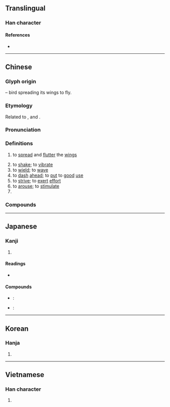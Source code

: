 {{character info/new}}
{{also|奋}}
==Translingual==

===Han character===
{{Han char|rn=37|rad=大|as=13|sn=16|four=40601|canj=KOGW|ids=⿱奞田}}

====References====
* {{Han ref|kx=0254.090|dkj=06012|dj=0515.350|hdz=10550.030|uh=596E|ud=22894|bh=BEC4|bd=48836}}

----

==Chinese==
{{zh-forms|s=奋}}

===Glyph origin===
{{Han etym}}
{{Han compound|奞|田|t1=bird|t2=field|ls=ic}} – bird spreading its wings to fly.

===Etymology===
Related to {{och-l|翂|appearance of birds flying slowly}}, {{och-l|𦐈|to fly, to soar}} and {{och-l|飛|to fly}}.

===Pronunciation===
{{zh-pron
|m=fèn
|c=fan5,fan3
|h=pfs=fun
|md=hóng
|mn=hùn
|w=2fen
|mc=y
|oc=y
|cat=v,pn
}}

===Definitions===
{{zh-hanzi}}

# {{lb|zh|of bird}} to [[spread]] and [[flutter]] the [[wings]]
# to [[shake]]; to [[vibrate]]
# to [[wield]]; to [[wave]]
# to [[dash]] [[ahead]]; to [[put]] to [[good]] [[use]]
# to [[strive]]; to [[exert]] [[effort]]
# to [[arouse]]; to [[stimulate]]
# {{surname|lang=zh}}

===Compounds===
{{zh-der|興奮|亢奮|勤奮|告奮勇|奮不顧身|奮力|奮勇|奮勇爭先|奮勇當先|奮勉|奮勵|奮威|奮志|奮戰|奮擊|奮武揚威|奮激|奮然|奮發|奮發向上|奮發圖強|奮發有為|奮發自強|奮發蹈厲|奮矜|奮筆疾書|奮翅|奮臂|奮袂攘襟|奮袂而起|奮起|奮起直追|奮身|奮身獨步|奮辭|奮進|奮逸響|奮飛|奮鬥|奮鬥不懈|孤軍奮戰|愈挫愈奮|感奮|振奮|振奮人心|振鱗奮翼|揚眉奮髯|浴血奮戰|激奮|猛奮|自告奮勇|興奮劑|艱苦奮鬥|貫頤奮戟|蹈厲奮發|韜光俟奮}}

----

==Japanese==

===Kanji===
{{ja-kanji|grade=6|rs=大13}}

# {{defn|lang=ja|sort=大13}}

====Readings====
* {{ja-readings|on=[[ふん]] (fun)|kun=[[ふるう]] (furuu)}}

====Compounds====
* {{ja-r|奮闘|ふんとう}}: {{l|en|tough}} {{l|en|struggle}}
* {{ja-r|奮発|ふんぱつ}}: {{l|en|splurge}}

----

==Korean==

===Hanja===
{{ko-hanja|hangeul=분|rv=bun|mr=pun}}

# {{defn|lang=ko|sort=大13}}

----

==Vietnamese==

===Han character===
{{vi-hantu|[[phấn]]|rs=大13}}

# {{defn|lang=vi|sort=大13}}